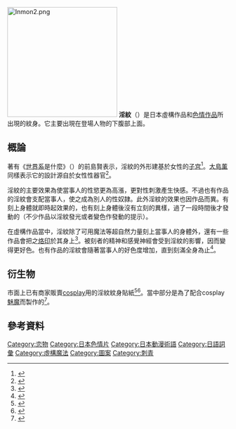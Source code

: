 {{Orphan|time=2020-09-14T14:27:31+00:00}}
[[File:Inmon2.png|250px]]
'''淫紋'''（{{lang-ja|淫紋，いんもん}}）是日本虛構作品和[[日本的色情作品|色情作品]]所出現的紋身。它主要出現在登場人物的下腹部上面。

== 概論 ==
著有《[[世界系|世界系]]是什麼》（{{lang|ja|セカイ系とは何か}}）的前島賢表示，淫紋的外形建基於女性的[[子宫|子宫]]<ref>{{Twitter status2|MAEZIMAS|1033752324445941761|4=前島賢の2018年8月26日の発言|5=2019-10-16}}</ref>。[[大島薰|大島薰]]同樣表示它的設計源自於女性性器官<ref>{{Twitter status2|OshimaKaoru|552337827045048320|4=大島薫の2015年1月5日の発言|5=2019-10-16}}</ref>。

淫紋的主要效果為使當事人的性慾更為高漲，更對性刺激產生快感。不過也有作品的淫紋會支配當事人，使之成為別人的性奴隷。此外淫紋的效果也因作品而異。有刻上身體就即時起效果的，也有刻上身體後沒有立刻的異樣，過了一段時間後才發動的（不少作品以淫紋發光或者變色作發動的提示）。

在虛構作品當中，淫紋除了可用魔法等超自然力量刻上當事人的身體外，還有一些作品會把之[[烙印|烙印]]於其身上<ref>{{Cite web |author=ピーラー・ホラ |date=2018-06-10 |url=https://otapol.jp/hentai/2018/06/post-711.html |title=『淫紋の魔力で美少女たちが悪堕ち・快楽堕ち! 2』「淫紋」のエロさを知ってるか。“淫紋堕ち”していく美少女たちに快感 |website=おたぽる |accessdate=2019-10-16 |archive-date=2021-01-21 |archive-url=https://web.archive.org/web/20210121090808/https://otapol.jp/hentai/2018/06/post-711.html |dead-url=no }}</ref>。被刻者的精神和感覺神經會受到淫紋的影響，因而變得更好色。也有作品的淫紋會隨著當事人的好色度增加，直到刻滿全身為止<ref>{{Cite web |author=ピーラー・ホラ |date=2016-12-30 |url=https://otapol.jp/hentai/2016/12/post-269.html |title=『淫紋の魔力で美少女たちが悪堕ち・快楽堕ち！』ほとばしる淫紋の可能性！ |website=おたぽる |accessdate=2019-10-16 |archive-date=2021-01-16 |archive-url=https://web.archive.org/web/20210116063317/https://otapol.jp/hentai/2016/12/post-269.html |dead-url=no }}</ref>。

== 衍生物 ==
市面上已有商家販賣[[cosplay|cosplay]]用的淫紋紋身貼紙<ref>{{Cite web |date=2018-11-04 |url=https://www.amazon.co.jp/dp/B07K5ZQNMY |title=淫紋タトゥーシール 3タイプセット コスプレ 小物 |website=[[亚马逊日本|Amazon.co.jp]] |accessdate=2019-10-16 |archive-date=2021-03-26 |archive-url=https://web.archive.org/web/20210326031111/https://www.amazon.co.jp/dp/B07K5ZQNMY/ |dead-url=no }}</ref><ref>{{Cite web |author= |date=2019-08-13 |url=https://www.amazon.co.jp/dp/B07WCTDWF8 |title=淫紋 タトゥーシール 12種セット コスプレ 小物|website=Amazon.co.jp |accessdate=2019-10-16}}</ref>。當中部分是為了配合cosplay[[魅魔|魅魔]]而製作的<ref>{{Cite web|date=2019-07-09|url=https://www.amazon.co.jp/dp/B07V5BVDZ1 |title=淫紋 サキュバス タトゥーシール 4種セット コスプレ 小道具 |website=Amazon.co.jp|accessdate=2019-10-16}}</ref>。

== 參考資料 ==
{{Reflist}}

[[Category:恋物|Category:恋物]]
[[Category:日本色情片|Category:日本色情片]]
[[Category:日本動漫術語|Category:日本動漫術語]]
[[Category:日語詞彙|Category:日語詞彙]]
[[Category:虛構魔法|Category:虛構魔法]]
[[Category:圖案|Category:圖案]]
[[Category:刺青|Category:刺青]]